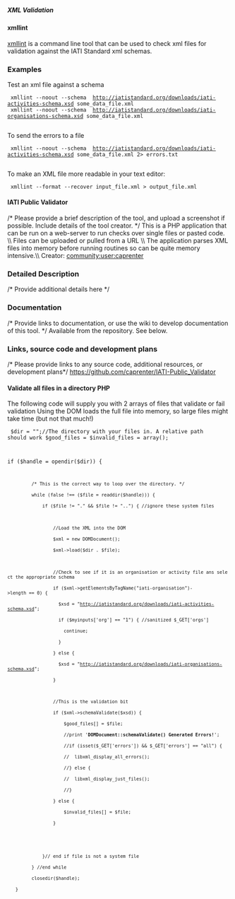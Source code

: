===== XML Validation =====

==== xmllint ====
[[http://xmlsoft.org/xmllint.html|xmllint]] is a command line tool that can be used to check xml files for validation against the IATI Standard xml schemas.

=== Examples ===
Test an xml file against a schema  
  
  xmllint --noout --schema  http://iatistandard.org/downloads/iati-activities-schema.xsd some_data_file.xml
  xmllint --noout --schema  http://iatistandard.org/downloads/iati-organisations-schema.xsd some_data_file.xml
  
To send the errors to a file

  xmllint --noout --schema  http://iatistandard.org/downloads/iati-activities-schema.xsd some_data_file.xml 2> errors.txt
  
To make an XML file more readable in your text editor:

  xmllint --format --recover input_file.xml > output_file.xml
 

==== IATI Public Validator ====
/* Please provide a brief description of the tool, and upload a screenshot if possible. Include details of the tool creator. */
This is a PHP application that can be run on a web-server to run checks over single files or pasted code. \\
Files can be uploaded or pulled from a URL \\
The application parses XML files into memory before running routines so can be quite memory intensive.\\
Creator: [[community:user:caprenter]]

=== Detailed Description ===
/* Provide additional details here */

=== Documentation ===
/* Provide links to documentation, or use the wiki to develop documentation of this tool. */
Available from the repository. See below.

=== Links, source code and development plans ===
/* Please provide links to any source code, additional resources, or development plans*/
https://github.com/caprenter/IATI-Public_Validator

==== Validate all files in a directory PHP ====
The following code will supply you with 2 arrays of files that validate or fail validation
Using the DOM loads the full file into memory, so large files might take time (but not that much!)

<code>
$dir = "";//The directory with your files in. A relative path should work 
$good_files =  $invalid_files = array();

if ($handle = opendir($dir)) {
          /* This is the correct way to loop over the directory. */
          while (false !== ($file = readdir($handle))) {
              if ($file != "." && $file != "..") { //ignore these system files
                  
                  //Load the XML into the DOM
                  $xml = new DOMDocument();
                  $xml->load($dir . $file);
                  
                  //Check to see if it is an organisation or activity file ans select the appropriate schema                  
                  if ($xml->getElementsByTagName("iati-organisation")->length == 0) {
                    $xsd = "http://iatistandard.org/downloads/iati-activities-schema.xsd";
                    if ($myinputs['org'] == "1") { //sanitized $_GET['orgs']
                      continue;
                    }
                  } else {
                    $xsd = "http://iatistandard.org/downloads/iati-organisations-schema.xsd";
                  }

                  //This is the validation bit
                  if ($xml->schemaValidate($xsd)) {
                      $good_files[] = $file; 
                      //print '<b>DOMDocument::schemaValidate() Generated Errors!</b>';
                      //if (isset($_GET['errors']) && $_GET['errors'] == "all") {
                      //  libxml_display_all_errors();
                      //} else {
                      //  libxml_display_just_files();
                      //}
                  } else {
                      $invalid_files[] = $file;
                  }
                  
                  
              }// end if file is not a system file
          } //end while
          closedir($handle);
    }
</code>